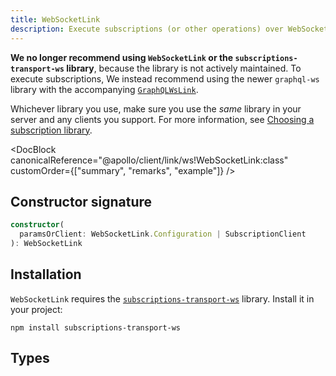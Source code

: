 ```yaml
---
title: WebSocketLink
description: Execute subscriptions (or other operations) over WebSocket with the subscriptions-transport-ws library
---
```


<Caution>

**We no longer recommend using `WebSocketLink` or the `subscriptions-transport-ws` library**, because the library is not actively maintained. To execute subscriptions, We instead recommend using the newer `graphql-ws` library with the accompanying [`GraphQLWsLink`](./apollo-link-subscriptions).

Whichever library you use, make sure you use the _same_ library in your server and any clients you support. For more information, see [Choosing a subscription library](../../data/subscriptions/#choosing-a-subscription-library).

</Caution>

<DocBlock
  canonicalReference="@apollo/client/link/ws!WebSocketLink:class"
  customOrder={["summary", "remarks", "example"]}
/>

## Constructor signature

```ts
constructor(
  paramsOrClient: WebSocketLink.Configuration | SubscriptionClient
): WebSocketLink
```

## Installation

`WebSocketLink` requires the [`subscriptions-transport-ws`](https://github.com/apollographql/subscriptions-transport-ws) library. Install it in your project:

```shell
npm install subscriptions-transport-ws
```

## Types

<InterfaceDetails
  canonicalReference="@apollo/client/link/ws!WebSocketLink.Configuration:interface"
  headingLevel={3}
  displayName="WebSocketLink.Configuration"
/>

